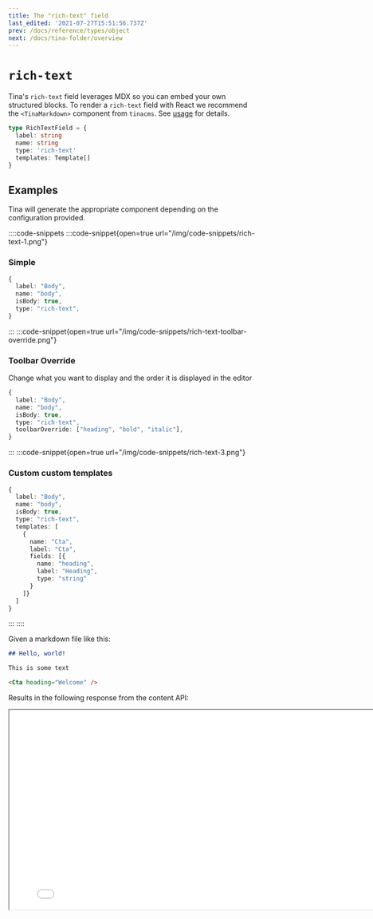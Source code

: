 ```yaml
---
title: The "rich-text" field
last_edited: '2021-07-27T15:51:56.737Z'
prev: /docs/reference/types/object
next: /docs/tina-folder/overview
---
```


# `rich-text`

Tina's `rich-text` field leverages MDX so you can embed your own structured blocks. To render
a `rich-text` field with React we recommend the `<TinaMarkdown>` component from `tinacms`. See [usage](#usage)
for details.

```ts
type RichTextField = {
  label: string
  name: string
  type: 'rich-text'
  templates: Template[]
}
```

## Examples

Tina will generate the appropriate component depending on the
configuration provided.

::::code-snippets
:::code-snippet{open=true url="/img/code-snippets/rich-text-1.png"}

### Simple

```ts
{
  label: "Body",
  name: "body",
  isBody: true,
  type: "rich-text",
}
```

:::
:::code-snippet{open=true url="/img/code-snippets/rich-text-toolbar-override.png"}

### Toolbar Override

Change what you want to display and the order it is displayed in the editor

```ts
{
  label: "Body",
  name: "body",
  isBody: true,
  type: "rich-text",
  toolbarOverride: ["heading", "bold", "italic"],
}
```

:::
:::code-snippet{open=true url="/img/code-snippets/rich-text-3.png"}

### Custom custom templates

```ts
{
  label: "Body",
  name: "body",
  isBody: true,
  type: "rich-text",
  templates: [
    {
      name: "Cta",
      label: "Cta",
      fields: [{
        name: "heading",
        label: "Heading",
        type: "string"
      }
    ]}
  ]
}
```

:::
::::

Given a markdown file like this:

```md
## Hello, world!

This is some text

<Cta heading="Welcome" />
```

Results in the following response from the content API:

<iframe loading="lazy" src="/api/graphiql/?query=%7B%0A%20%20post(relativePath%3A%20%22voteForPedro.json%22)%20%7B%0A%20%20%20%20body%0A%20%20%7D%0A%7D%0A" width="800" height="400" />

## Using `TinaMarkdown`

The `<TinaMarkdown>` component allows you to control how each element
is rendered. You *must* provide a component for each template registered
in the `templates` property of your field definition. Note that you can also
control rendering of built-in elements like `<h1>, <a>, <img>`

```ts
type TinaMarkdown = ({
  // The rich-text data returned from the content API
  content: TinaMarkdownContent
  /**
   * Any templates provided in the rich-text field.
   * Optionally, most elements (ex. <a>) can also
   * be overridden
   */
  components?: Components<{}>
}) => JSX.Element
```

```ts
import { TinaMarkdown } from 'tinacms/dist/rich-text'

// The `props` here are based off our custom "Cta" MDX component
const Cta = (props) => {
  return <h2>{props.heading}</h2>
}

export default function MyPage(props) {
  return (
    <div>
      <h1>{props.data.post.title}</h1>
      <TinaMarkdown components={{ Cta }} content={props.data.post.body} />
    </div>
  )
}
```

***

## Caveats

Since markdown and MDX are traditionally handled through some sort of build
step, Tina's approach adds some constraints to make things work as expected.
[Read more](/docs/editing/markdown/) about Tina's approach to handling markdown
and MDX.

### All content must be *serializable*

When we say serializable, we mean that they must not be JavaScript expressions that would need to be executed at any point.

* No support for `import`/`export`
* No support for JavaScript expressions (eg. `const a = 2`, `console.log("Hello")`)

For example:

```md
## Today is {new Date().toLocaleString()}
```

This expression will be ignored, instead register a "Date" `template`:

```md
## Today is <Date />
```

Then you can create a `Date` component which returns `new Date().toLocaleString()` under the hood.

### All JSX must be registered as a `template`

In the above example, if you failed to add the `Cta` *template* in your schema definition, the JSX element
will be treated as html

***

## Handling markdown

Since markdown is an open-format Tina does its best to handle the most common syntax's, but in some scenarios Tina will ignore or automatically alter content:

### Unsupported elements

While most markdown features are supported out of the box, Tina will ignore elements that it cannot handle. We *do not* expect to support the full [CommonMark](https://commonmark.org/) and
[GitHub Flavored Markdown](https://github.github.com/gfm/) specs. Be sure to voice your support for various rich-text features by reaching out through one of our [community channels](/community/)!

* Footnotes
* Code blocks via indentation (use ` ``` ` instead)
* Strikethrough

### Automatic transforms

For some elements, Tina will automatically transform the values:

**Bold and italic marks**:

```
__Hello__
```

Will be transformed to:

```
**Hello**
```

**Line items**:

```
- Item 1
```

Will be transformed to:

```
* Item 1
```

**Deeply-nested blockquotes and code blocks**:

Some of the more complex nesting patterns you can do with markdown are not supported

```
* > My blockquote
```

Will be transformed to:

```
* My blockquote
```

## Markdown tables

<div class="short-code-warning">
  <div>
    <p>This is an experimental feature, and the API is subject to change. Have any thoughts? Let us know in the chat, or through one of our <a href="/community/">community channels</a></p>
  </div>

  <svg stroke="currentColor" fill="currentColor" stroke-width="0" viewBox="0 0 512 512" height="1em" width="1em" xmlns="http://www.w3.org/2000/svg">
    <path d="M32 464h448L256 48 32 464zm248-64h-48v-48h48v48zm0-80h-48v-96h48v96z" />
  </svg>
</div>

Tables are supported through a custom template which is exported from `tinacms`. To use it, import it and provide it as a `template` for your `rich-text` field:

```ts
import { tinaTableTemplate } from 'tinacms'

{
  type: 'rich-text',
  label: 'Body',
  name: '_body',
  templates: [
    tinaTableTemplate,
  ]
}
```

Render it with the `table` component in `<TinaMarkdown>`. Note that the table cell's `value` is a rich-text element so should be rendered with a nested `<TinaMarkdown>` component:

```tsx

const MyTable = props => <table>
  {props.tableRows.map((tableRow) => (
    <tr>
      {tableRow.tableCells.map((tableCell) => (
        <td>
          <TinaMarkdown content={tableCell.value} />
        </td>
      ))}
    </tr>
  ))}
</table>

<TinaMarkdown components={{ table: (props) => <MyTable {...props} /> }} />
```

## Custom shortcode syntax

<div class="short-code-warning">
  <div>
    <p>This is an experimental feature, and the API is subject to change. Have any thoughts? Let us know in the chat, or through one of our <a href="/community/">community channels</a></p>
  </div>

  <svg stroke="currentColor" fill="currentColor" stroke-width="0" viewBox="0 0 512 512" height="1em" width="1em" xmlns="http://www.w3.org/2000/svg">
    <path d="M32 464h448L256 48 32 464zm248-64h-48v-48h48v48zm0-80h-48v-96h48v96z" />
  </svg>
</div>

If you have some custom shortcode logic in your markdown, you can specify it in the `templates` property and Tina will handle it as if it were a `jsx` element:

The following snippet would throw an error while parsing since Tina doesn't know what to do with `{{}}`:

```markdown
{{ WarningCallout content="This is an experimental feature, and the API is subject to change. Have any thoughts? Let us know in the chat, or through one of our [community channels](/community/)!" }}
```

But you can tell Tina how to handle it with a `template`:

```ts
{
  collections: [
    {
      // ...
      fields: [
        {
          type: 'rich-text',
          name: 'body',
          templates: [
            {
              name: 'WarningCallout',
              label: 'WarningCallout',
              match: {
                start: '{{',
                end: '}}',
              },
              fields: [
                {
                  name: 'content',
                  label: 'Content',
                  type: 'string',
                  required: true,
                  ui: {
                    component: 'textarea',
                  },
                },
              ],
            },
          ],
        },
      ],
    },
  ]
}
```

### Raw strings in shortcodes

Certain frameworks support shortcodes with Raw string values:

```
{{<  myshortcode "This is some raw text" >}}
```

This is supported in Tina with the special `_value` field.

```ts
fields: [
  {
    type: 'rich-text',
    name: 'body',
    templates: [
      {
        name: 'myshortcode',
        label: 'myshortcode',
        match: {
          start: '{{',
          end: '}}',
        },
        fields: [
          {
            name: '_value',
            label: 'value',
            type: 'string',
            required: true,
          },
        ],
      },
    ],
  },
]
```

### Nesting content in a shortcode.

Shortcodes can provide a `children` field, which allows content to be nested within a shortcode.

```md
{{% shortcode %}}
What up!
{{% /shortcode %}}
```

Your field template definition would look something like:

```javascript
{
  name: "pull_quote2",
  label: "pull_quote2",
  match: {
    name: "pull-quote",
    start: "{{%",
    end: "%}}"
  },
  fields: [
    {
      name: "children",
      type: "rich-text"
    }
  ]
}
```

> Note: the children type currently needs to be of type: \`rich-text\`.

### Using shortcode names with dashes.

Sometimes your shortcode will contain characters that aren't supported in Tina's content modelling

```md
{{% my-shortcode %}}
```

You can supply a `name` on the `match` object to handle this.

```ts
fields: [
  {
    type: 'rich-text',
    name: 'body',
    templates: [
      {
        name: 'myshortcode',
        label: 'myshortcode',
        match: {
          start: '{{',
          end: '}}',
          name: 'my-shortcode',
        },
        // ...
      },
    ],
  },
]
```

## Other notes

### Full Spec

The full Tina MDX spec can be found [here](https://github.com/tinacms/tinacms/blob/main/packages/%40tinacms/mdx/spec.md "TinaCMS MDX Spec")

### Default values

If setting a default value for a rich-text field, you must provide the document AST. See [example here](/docs/schema/#default-value-for-rich-text)
